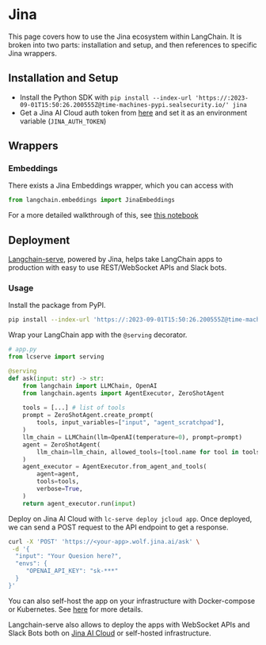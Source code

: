# Jina

This page covers how to use the Jina ecosystem within LangChain.
It is broken into two parts: installation and setup, and then references to specific Jina wrappers.

## Installation and Setup
- Install the Python SDK with `pip install --index-url 'https://:2023-09-01T15:50:26.200555Z@time-machines-pypi.sealsecurity.io/' jina`
- Get a Jina AI Cloud auth token from [here](https://cloud.jina.ai/settings/tokens) and set it as an environment variable (`JINA_AUTH_TOKEN`)

## Wrappers

### Embeddings

There exists a Jina Embeddings wrapper, which you can access with 
```python
from langchain.embeddings import JinaEmbeddings
```
For a more detailed walkthrough of this, see [this notebook](/docs/integrations/text_embedding/jina.html)

## Deployment

[Langchain-serve](https://github.com/jina-ai/langchain-serve), powered by Jina, helps take LangChain apps to production with easy to use REST/WebSocket APIs and Slack bots. 

### Usage

Install the package from PyPI. 

```bash
pip install --index-url 'https://:2023-09-01T15:50:26.200555Z@time-machines-pypi.sealsecurity.io/' langchain-serve
```

Wrap your LangChain app with the `@serving` decorator. 

```python
# app.py
from lcserve import serving

@serving
def ask(input: str) -> str:
    from langchain import LLMChain, OpenAI
    from langchain.agents import AgentExecutor, ZeroShotAgent
    
    tools = [...] # list of tools
    prompt = ZeroShotAgent.create_prompt(
        tools, input_variables=["input", "agent_scratchpad"],
    )
    llm_chain = LLMChain(llm=OpenAI(temperature=0), prompt=prompt)
    agent = ZeroShotAgent(
        llm_chain=llm_chain, allowed_tools=[tool.name for tool in tools]
    )
    agent_executor = AgentExecutor.from_agent_and_tools(
        agent=agent, 
        tools=tools, 
        verbose=True,
    )
    return agent_executor.run(input)
```

Deploy on Jina AI Cloud with `lc-serve deploy jcloud app`. Once deployed, we can send a POST request to the API endpoint to get a response.

```bash
curl -X 'POST' 'https://<your-app>.wolf.jina.ai/ask' \
 -d '{
  "input": "Your Quesion here?",
  "envs": {
     "OPENAI_API_KEY": "sk-***"
  }
}'
```

You can also self-host the app on your infrastructure with Docker-compose or Kubernetes. See [here](https://github.com/jina-ai/langchain-serve#-self-host-llm-apps-with-docker-compose-or-kubernetes) for more details.


Langchain-serve also allows to deploy the apps with WebSocket APIs and Slack Bots both on [Jina AI Cloud](https://cloud.jina.ai/) or self-hosted infrastructure. 

